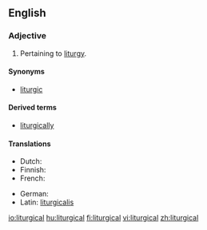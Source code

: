 ==English==

===Adjective===
{{infl|en|adjective}}

# Pertaining to [[liturgy]].

====Synonyms====
* [[liturgic]]

====Derived terms====
* [[liturgically]]

====Translations====
{{trans-top|Pertaining to liturgy}}
* Dutch: {{t-|nl|liturgisch}}
* Finnish: {{t+|fi|liturginen}}
* French: {{t+|fr|liturgique}}
{{trans-mid}}
* German: {{t+|de|liturgisch}}
* Latin: [[liturgicalis]]
{{trans-bottom}}

[[io:liturgical]]
[[hu:liturgical]]
[[fi:liturgical]]
[[vi:liturgical]]
[[zh:liturgical]]